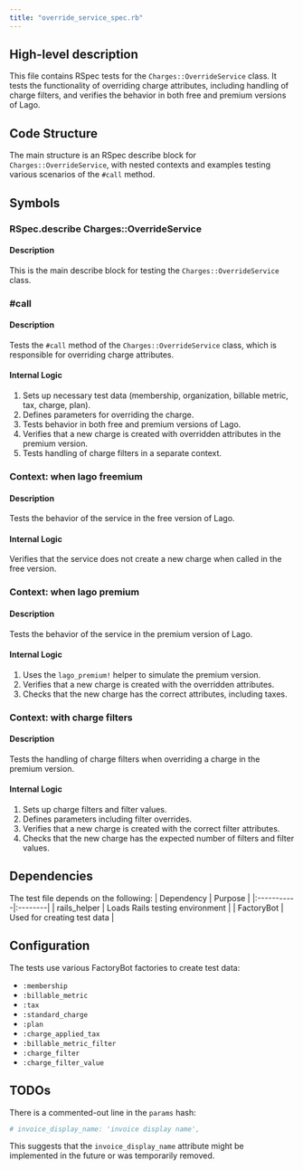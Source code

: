 ```yaml
---
title: "override_service_spec.rb"
---
```


## High-level description
This file contains RSpec tests for the `Charges::OverrideService` class. It tests the functionality of overriding charge attributes, including handling of charge filters, and verifies the behavior in both free and premium versions of Lago.

## Code Structure
The main structure is an RSpec describe block for `Charges::OverrideService`, with nested contexts and examples testing various scenarios of the `#call` method.

## Symbols

### RSpec.describe Charges::OverrideService
#### Description
This is the main describe block for testing the `Charges::OverrideService` class.

### #call
#### Description
Tests the `#call` method of the `Charges::OverrideService` class, which is responsible for overriding charge attributes.

#### Internal Logic
1. Sets up necessary test data (membership, organization, billable metric, tax, charge, plan).
2. Defines parameters for overriding the charge.
3. Tests behavior in both free and premium versions of Lago.
4. Verifies that a new charge is created with overridden attributes in the premium version.
5. Tests handling of charge filters in a separate context.

### Context: when lago freemium
#### Description
Tests the behavior of the service in the free version of Lago.

#### Internal Logic
Verifies that the service does not create a new charge when called in the free version.

### Context: when lago premium
#### Description
Tests the behavior of the service in the premium version of Lago.

#### Internal Logic
1. Uses the `lago_premium!` helper to simulate the premium version.
2. Verifies that a new charge is created with the overridden attributes.
3. Checks that the new charge has the correct attributes, including taxes.

### Context: with charge filters
#### Description
Tests the handling of charge filters when overriding a charge in the premium version.

#### Internal Logic
1. Sets up charge filters and filter values.
2. Defines parameters including filter overrides.
3. Verifies that a new charge is created with the correct filter attributes.
4. Checks that the new charge has the expected number of filters and filter values.

## Dependencies
The test file depends on the following:
| Dependency | Purpose |
|:-----------|:--------|
| rails_helper | Loads Rails testing environment |
| FactoryBot | Used for creating test data |

## Configuration
The tests use various FactoryBot factories to create test data:
- `:membership`
- `:billable_metric`
- `:tax`
- `:standard_charge`
- `:plan`
- `:charge_applied_tax`
- `:billable_metric_filter`
- `:charge_filter`
- `:charge_filter_value`

## TODOs
There is a commented-out line in the `params` hash:
```ruby
# invoice_display_name: 'invoice display name',
```
This suggests that the `invoice_display_name` attribute might be implemented in the future or was temporarily removed.